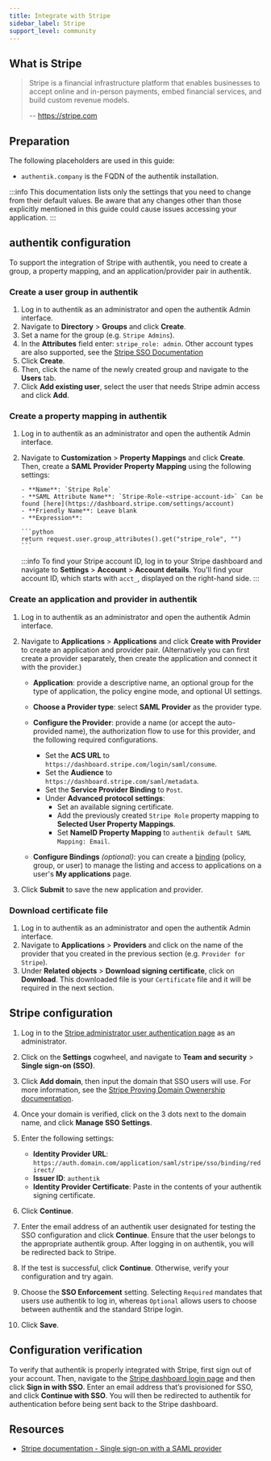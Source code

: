 ```yaml
---
title: Integrate with Stripe
sidebar_label: Stripe
support_level: community
---
```


## What is Stripe

> Stripe is a financial infrastructure platform that enables businesses to accept online and in-person payments, embed financial services, and build custom revenue models.
>
> -- https://stripe.com

## Preparation

The following placeholders are used in this guide:

- `authentik.company` is the FQDN of the authentik installation.

:::info
This documentation lists only the settings that you need to change from their default values. Be aware that any changes other than those explicitly mentioned in this guide could cause issues accessing your application.
:::

## authentik configuration

To support the integration of Stripe with authentik, you need to create a group, a property mapping, and an application/provider pair in authentik.

### Create a user group in authentik

1. Log in to authentik as an administrator and open the authentik Admin interface.
2. Navigate to **Directory** > **Groups** and click **Create**.
3. Set a name for the group (e.g. `Stripe Admins`).
4. In the **Attributes** field enter: `stripe_role: admin`. Other account types are also supported, see the [Stripe SSO Documentation](https://docs.stripe.com/get-started/account/sso/other#configuring-your-identity-provider)
5. Click **Create**.
6. Then, click the name of the newly created group and navigate to the **Users** tab.
7. Click **Add existing user**, select the user that needs Stripe admin access and click **Add**.

### Create a property mapping in authentik

1.  Log in to authentik as an administrator and open the authentik Admin interface.
2.  Navigate to **Customization** > **Property Mappings** and click **Create**. Then, create a **SAML Provider Property Mapping** using the following settings:

        - **Name**: `Stripe Role`
        - **SAML Attribute Name**: `Stripe-Role-<stripe-account-id>` Can be found [here](https://dashboard.stripe.com/settings/account)
        - **Friendly Name**: Leave blank
        - **Expression**:

        ```python
        return request.user.group_attributes().get("stripe_role", "")
        ```

    :::info
    To find your Stripe account ID, log in to your Stripe dashboard and navigate to **Settings** > **Account** > **Account details**. You'll find your account ID, which starts with `acct_`, displayed on the right-hand side.
    :::

### Create an application and provider in authentik

1. Log in to authentik as an administrator and open the authentik Admin interface.
2. Navigate to **Applications** > **Applications** and click **Create with Provider** to create an application and provider pair. (Alternatively you can first create a provider separately, then create the application and connect it with the provider.)
    - **Application**: provide a descriptive name, an optional group for the type of application, the policy engine mode, and optional UI settings.
    - **Choose a Provider type**: select **SAML Provider** as the provider type.
    - **Configure the Provider**: provide a name (or accept the auto-provided name), the authorization flow to use for this provider, and the following required configurations.
        - Set the **ACS URL** to `https://dashboard.stripe.com/login/saml/consume`.
        - Set the **Audience** to `https://dashboard.stripe.com/saml/metadata`.
        - Set the **Service Provider Binding** to `Post`.
        - Under **Advanced protocol settings**:
            - Set an available signing certificate.
            - Add the previously created `Stripe Role` property mapping to **Selected User Property Mappings**.
            - Set **NameID Property Mapping** to `authentik default SAML Mapping: Email`.

    - **Configure Bindings** _(optional)_: you can create a [binding](/docs/add-secure-apps/flows-stages/bindings/) (policy, group, or user) to manage the listing and access to applications on a user's **My applications** page.

3. Click **Submit** to save the new application and provider.

### Download certificate file

1. Log in to authentik as an administrator and open the authentik Admin interface.
2. Navigate to **Applications** > **Providers** and click on the name of the provider that you created in the previous section (e.g. `Provider for Stripe`).
3. Under **Related objects** > **Download signing certificate**, click on **Download**. This downloaded file is your `Certificate` file and it will be required in the next section.

## Stripe configuration

1. Log in to the [Stripe administrator user authentication page](https://dashboard.stripe.com/account/user_authentication) as an administrator.
2. Click on the **Settings** cogwheel, and navigate to **Team and security** > **Single sign-on (SSO)**.
3. Click **Add domain**, then input the domain that SSO users will use. For more information, see the [Stripe Proving Domain Owenership documentation](https://docs.stripe.com/get-started/account/sso/other#proving-domain-verification).
4. Once your domain is verified, click on the 3 dots next to the domain name, and click **Manage SSO Settings**.
5. Enter the following settings:
    - **Identity Provider URL**: `https://auth.domain.com/application/saml/stripe/sso/binding/redirect/`
    - **Issuer ID**: `authentik`
    - **Identity Provider Certificate**: Paste in the contents of your authentik signing certificate.

6. Click **Continue**.
7. Enter the email address of an authentik user designated for testing the SSO configuration and click **Continue**. Ensure that the user belongs to the appropriate authentik group. After logging in on authentik, you will be redirected back to Stripe.
8. If the test is successful, click **Continue**. Otherwise, verify your configuration and try again.
9. Choose the **SSO Enforcement** setting. Selecting `Required` mandates that users use authentik to log in, whereas `Optional` allows users to choose between authentik and the standard Stripe login.
10. Click **Save**.

## Configuration verification

To verify that authentik is properly integrated with Stripe, first sign out of your account. Then, navigate to the [Stripe dashboard login page](https://dashboard.stripe.com/login) and then click **Sign in with SSO**. Enter an email address that’s provisioned for SSO, and click **Continue with SSO**. You will then be redirected to authentik for authentication before being sent back to the Stripe dashboard.

## Resources

- [Stripe documentation - Single sign-on with a SAML provider](https://docs.stripe.com/get-started/account/sso/other)
